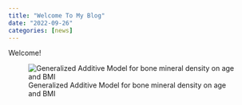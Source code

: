 ```yaml
---
title: "Welcome To My Blog"
date: "2022-09-26"
categories: [news]
---
```


Welcome! 

![Generalized Additive Model for bone mineral density on age and BMI](profile.png)



